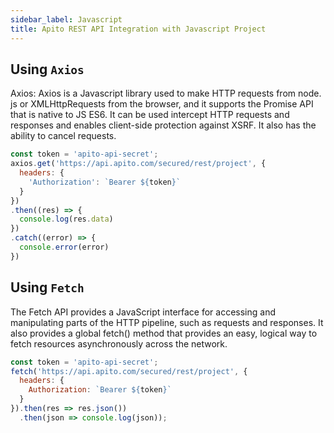 ```yaml
---
sidebar_label: Javascript
title: Apito REST API Integration with Javascript Project
---
```

<head>
    <meta property="og:type" content="article" />
</head>


<ApiSecretNote />

## Using `Axios`

Axios: Axios is a Javascript library used to make HTTP requests from node. js or XMLHttpRequests from the browser,
and it supports the Promise API that is native to JS ES6. It can be used intercept HTTP requests and responses and
enables client-side protection against XSRF. It also has the ability to cancel requests.

```javascript
const token = 'apito-api-secret';
axios.get('https://api.apito.com/secured/rest/project', {
  headers: {
    'Authorization': `Bearer ${token}`
  }
})
.then((res) => {
  console.log(res.data)
})
.catch((error) => {
  console.error(error)
})
```

## Using `Fetch`

The Fetch API provides a JavaScript interface for accessing and manipulating parts of the HTTP pipeline, such as requests and responses.
It also provides a global fetch() method that provides an easy, logical way to fetch resources asynchronously across the network.

```javascript
const token = 'apito-api-secret';
fetch('https://api.apito.com/secured/rest/project', {
  headers: {
    Authorization: `Bearer ${token}`
  }
}).then(res => res.json())
  .then(json => console.log(json));
```
